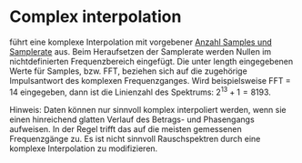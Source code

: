 # Complex interpolation

führt eine komplexe Interpolation mit vorgebener [Anzahl Samples und Samplerate](/de/help/edit/signal-length) aus. Beim Heraufsetzen der Samplerate werden Nullen im nichtdefinierten Frequenzbereich eingefügt. Die unter length eingegebenen Werte für Samples, bzw. FFT, beziehen sich auf die zugehörige Impulsantwort des komplexen Frequenzganges. Wird beispielsweise FFT = 14 eingegeben, dann ist die Linienzahl des Spektrums: $2^{13}+1 = 8193$.

Hinweis: Daten können nur sinnvoll komplex interpoliert werden, wenn sie einen hinreichend glatten Verlauf des Betrags- und Phasengangs aufweisen. In der Regel trifft das auf die meisten gemessenen Frequenzgänge zu. Es ist nicht sinnvoll Rauschspektren durch eine komplexe Interpolation zu modifizieren.